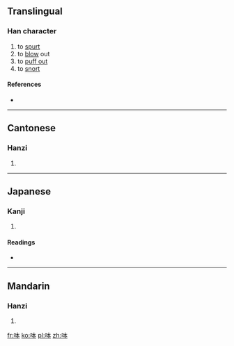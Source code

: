 ==Translingual==

===Han character===
{{Han char|rn=30|rad=口|as=05|sn=8|four=6503<sub>0</sub>|canj=口木一 (RDM)|ids=⿰[[口]][[本]]}}

# to [[spurt]]
# to [[blow]] out
# to [[puff out]]
# to [[snort]]

====References====
* {{Han ref|kx=0181.230|dkj=03428|hdz=10598.070|uh=5460|ud=21600|bh=CBEB|bd=52203}}

----

==Cantonese==

===Hanzi===
{{yue-hanzi|jyut=|y=pan3}}

# {{defn|lang=yue|sort=口05}}

----

==Japanese==

===Kanji===
{{ja-kanji|grade=|rs=口05}}

# {{defn|lang=ja|sort=口05}}

====Readings====
* {{ja-readings|on=[[ほん]] (hon)|kun=}}

----

==Mandarin==

===Hanzi===
{{cmn-hanzi|pin=[[pēn]] ([[pen1]])|wg=p'en<sup>1</sup>}}

# {{defn|lang=cmn|sort=口05}}

[[fr:呠]]
[[ko:呠]]
[[pl:呠]]
[[zh:呠]]